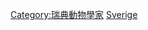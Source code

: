 {{Commonscat|Ornithologists from Sweden}}

[[Category:瑞典動物學家|Category:瑞典動物學家]]
[[Category:各國鳥類學家|Sverige]]